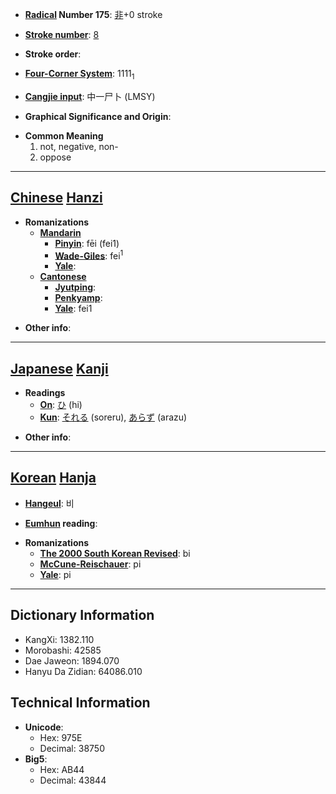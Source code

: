 * '''[[Wiktionary:Chinese radical index| Radical]] Number 175''': [[Wiktionary:Chinese radical index 非|非]]+0 stroke

* '''[[Wiktionary:Chinese total strokes index|Stroke number]]''': [[Wiktionary:Chinese total strokes index 8|8]]

* '''Stroke order''': 

* '''[[Wiktionary:Chinese four corner index|Four-Corner System]]''': 1111<sub>1</sub>

* '''[[Wiktionary:Chinese Cangjie index|Cangjie input]]''': 中一尸卜 (LMSY)

* '''Graphical Significance and Origin''': 

* '''Common Meaning'''
*#not, negative, non-
*# oppose


----

== [[Chinese]] [[Hanzi]] ==

* '''Romanizations'''
** '''[[Mandarin]]'''
*** '''[[Pinyin]]''': fēi (fei1)
*** '''[[Wade-Giles]]''': fei<sup>1</sup>
*** '''[[Yale]]''': 
** '''[[Cantonese]]'''
*** '''[[Jyutping]]''':
*** '''[[Penkyamp]]''': 
*** '''[[Yale]]''': fei1

* '''Other info''': 

----

== [[Japanese]] [[Kanji]] ==

* '''Readings'''
** '''[[On]]''': [[ひ]] (hi)
** '''[[Kun]]''': [[それる]] (soreru), [[あらず]] (arazu)

* '''Other info''':  

----

== [[Korean]] [[Hanja]] ==

* '''[[Hangeul]]''': 비

* '''[[Eumhun]] reading''': 

* '''Romanizations'''
** '''[[The 2000 South Korean Revised Romanization|The 2000 South Korean Revised]]''': bi
** '''[[McCune-Reischauer]]''': pi
** '''[[Yale]]''': pi

----

== Dictionary Information ==

* KangXi: 1382.110
* Morobashi: 42585
* Dae Jaweon: 1894.070
* Hanyu Da Zidian: 64086.010

== Technical Information ==

* '''Unicode''':
** Hex: 975E
** Decimal: 38750
* '''Big5''':
** Hex: AB44
** Decimal: 43844